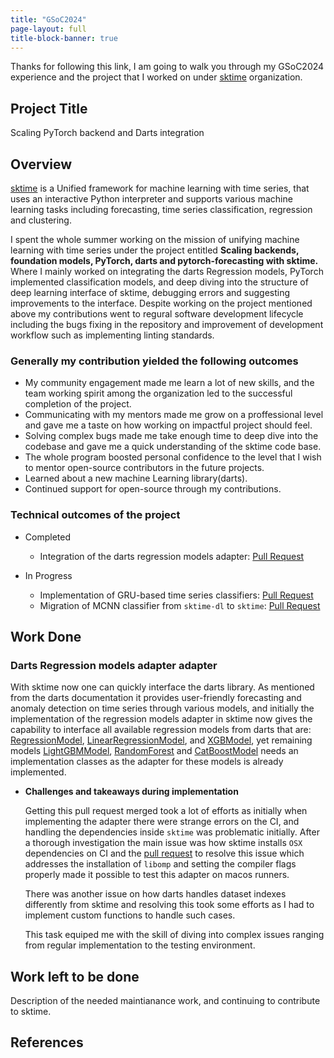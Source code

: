 ```yaml
---
title: "GSoC2024"
page-layout: full
title-block-banner: true
---
```

Thanks for following this link, I am going to walk you through my GSoC2024 experience and the project that I worked on under [sktime]() organization.

## Project Title

Scaling PyTorch backend and Darts integration

## Overview

[sktime](https://www.sktime.net/en/stable/) is a Unified framework for machine learning with time series, that uses an interactive Python interpreter and supports various machine learning tasks including forecasting, time series classification, regression and clustering.

I spent the whole summer working on the mission of unifying machine learning with time series under the project entitled **Scaling backends, foundation models, PyTorch, darts and pytorch-forecasting with sktime.** Where I mainly worked on integrating the darts Regression models, PyTorch implemented classification models, and deep diving into the structure of deep learning interface of sktime, debugging errors and suggesting improvements to the interface. Despite working on the project mentioned above my contributions went to regural software development lifecycle including the bugs fixing in the repository and improvement of development workflow such as implementing linting standards.

### Generally my contribution yielded the following outcomes

* My community engagement made me learn a lot of new skills, and the team working spirit among the organization led to the successful completion of the project.
* Communicating with my mentors made me grow on a proffessional level and gave me a taste on how working on impactful project should feel.
* Solving complex bugs made me take enough time to deep dive into the codebase and gave me a quick understanding of the sktime code base.
* The whole program boosted personal confidence to the level that I wish to mentor open-source contributors in the future projects.
* Learned about a new machine Learning library(darts).
* Continued support for open-source through my contributions.

### Technical outcomes of the project

* Completed

    - Integration of the darts regression models adapter: [Pull Request](https://github.com/sktime/sktime/pull/6454)

* In Progress
    - Implementation of GRU-based time series classifiers: [Pull Request](https://github.com/sktime/sktime/pull/6952)
    - Migration of MCNN classifier from `sktime-dl` to `sktime`: [Pull Request](https://github.com/sktime/sktime/pull/6763)

## Work Done

### Darts Regression models adapter adapter

With sktime now one can quickly interface the darts library. As mentioned from the darts documentation it provides user-friendly forecasting and anomaly detection on time series through various models, and initially the implementation of the regression models adapter in sktime now gives the capability to interface all available regression models from darts that are: [RegressionModel](https://unit8co.github.io/darts/generated_api/darts.models.forecasting.regression_model.html#darts.models.forecasting.regression_model.RegressionModel), [LinearRegressionModel](https://unit8co.github.io/darts/generated_api/darts.models.forecasting.linear_regression_model.html#darts.models.forecasting.linear_regression_model.LinearRegressionModel), and [XGBModel](https://unit8co.github.io/darts/generated_api/darts.models.forecasting.xgboost.html#darts.models.forecasting.xgboost.XGBModel), yet remaining models [LightGBMModel](https://unit8co.github.io/darts/generated_api/darts.models.forecasting.lgbm.html#darts.models.forecasting.lgbm.LightGBMModel), [RandomForest](https://unit8co.github.io/darts/generated_api/darts.models.forecasting.random_forest.html#darts.models.forecasting.random_forest.RandomForest) and [CatBoostModel](https://unit8co.github.io/darts/generated_api/darts.models.forecasting.catboost_model.html#darts.models.forecasting.catboost_model.CatBoostModel) needs an implementation classes as the adapter for these models is already implemented.

* **Challenges and takeaways during implementation**

    Getting this pull request merged took a lot of efforts as initially when implementing the adapter there were strange errors on the CI, and handling the dependencies inside `sktime` was problematic initially. After a thorough investigation the main issue was how sktime installs `OSX` dependencies on CI and the [pull request](https://github.com/sktime/sktime/pull/6926) to resolve this issue which addresses the installation of `libomp` and setting the compiler flags properly made it possible to test this adapter on macos runners.

    There was another issue on how darts handles dataset indexes differently from sktime and resolving this took some efforts as I had to implement custom functions to handle such cases.

    This task equiped me with the skill of diving into complex issues ranging from regular implementation to the testing environment.

## Work left to be done

Description of the needed maintianance work, and continuing to contribute to sktime.

## References
